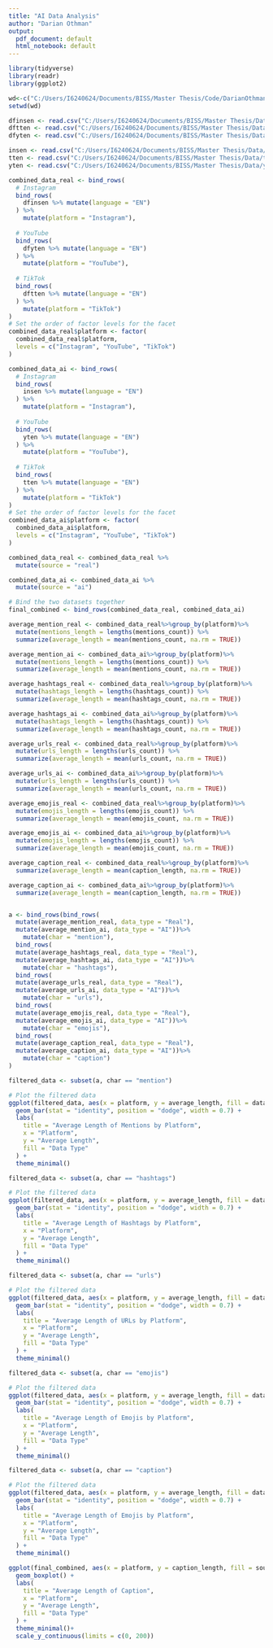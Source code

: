 ```yaml
---
title: "AI Data Analysis"
author: "Darian Othman"
output:
  pdf_document: default
  html_notebook: default
---
```


```r
library(tidyverse)
library(readr)
library(ggplot2)
```

```r
wd<-c("C:/Users/I6240624/Documents/BISS/Master Thesis/Code/DarianOthmanMasterThesis/Notebooks")
setwd(wd)
```


```r
dfinsen <- read.csv("C:/Users/I6240624/Documents/BISS/Master Thesis/Data/dfinsenchar.csv")
dftten <- read.csv("C:/Users/I6240624/Documents/BISS/Master Thesis/Data/dfttenchar.csv")
dfyten <- read.csv("C:/Users/I6240624/Documents/BISS/Master Thesis/Data/dfytenchar.csv")

insen <- read.csv("C:/Users/I6240624/Documents/BISS/Master Thesis/Data/insenchar_cat7p1.csv")
tten <- read.csv("C:/Users/I6240624/Documents/BISS/Master Thesis/Data/ttenchar_cat7p1.csv")
yten <- read.csv("C:/Users/I6240624/Documents/BISS/Master Thesis/Data/ytenchar_cat7p1.csv")
```


```r
combined_data_real <- bind_rows(
  # Instagram
  bind_rows(
    dfinsen %>% mutate(language = "EN")
  ) %>%
    mutate(platform = "Instagram"),
  
  # YouTube
  bind_rows(
    dfyten %>% mutate(language = "EN")
  ) %>%
    mutate(platform = "YouTube"),
  
  # TikTok
  bind_rows(
    dftten %>% mutate(language = "EN")
  ) %>%
    mutate(platform = "TikTok")
)
# Set the order of factor levels for the facet
combined_data_real$platform <- factor(
  combined_data_real$platform,
  levels = c("Instagram", "YouTube", "TikTok")
)
```

```r
combined_data_ai <- bind_rows(
  # Instagram
  bind_rows(
    insen %>% mutate(language = "EN")
  ) %>%
    mutate(platform = "Instagram"),
  
  # YouTube
  bind_rows(
    yten %>% mutate(language = "EN")
  ) %>%
    mutate(platform = "YouTube"),
  
  # TikTok
  bind_rows(
    tten %>% mutate(language = "EN")
  ) %>%
    mutate(platform = "TikTok")
)
# Set the order of factor levels for the facet
combined_data_ai$platform <- factor(
  combined_data_ai$platform,
  levels = c("Instagram", "YouTube", "TikTok")
)
```

```r
combined_data_real <- combined_data_real %>%
  mutate(source = "real")

combined_data_ai <- combined_data_ai %>%
  mutate(source = "ai")

# Bind the two datasets together
final_combined <- bind_rows(combined_data_real, combined_data_ai)
```

```r
average_mention_real <- combined_data_real%>%group_by(platform)%>%
  mutate(mentions_length = lengths(mentions_count)) %>%
  summarize(average_length = mean(mentions_count, na.rm = TRUE))

average_mention_ai <- combined_data_ai%>%group_by(platform)%>%
  mutate(mentions_length = lengths(mentions_count)) %>%
  summarize(average_length = mean(mentions_count, na.rm = TRUE))

average_hashtags_real <- combined_data_real%>%group_by(platform)%>%
  mutate(hashtags_length = lengths(hashtags_count)) %>%
  summarize(average_length = mean(hashtags_count, na.rm = TRUE))

average_hashtags_ai <- combined_data_ai%>%group_by(platform)%>%
  mutate(hashtags_length = lengths(hashtags_count)) %>%
  summarize(average_length = mean(hashtags_count, na.rm = TRUE))

average_urls_real <- combined_data_real%>%group_by(platform)%>%
  mutate(urls_length = lengths(urls_count)) %>%
  summarize(average_length = mean(urls_count, na.rm = TRUE))

average_urls_ai <- combined_data_ai%>%group_by(platform)%>%
  mutate(urls_length = lengths(urls_count)) %>%
  summarize(average_length = mean(urls_count, na.rm = TRUE))

average_emojis_real <- combined_data_real%>%group_by(platform)%>%
  mutate(emojis_length = lengths(emojis_count)) %>%
  summarize(average_length = mean(emojis_count, na.rm = TRUE))

average_emojis_ai <- combined_data_ai%>%group_by(platform)%>%
  mutate(emojis_length = lengths(emojis_count)) %>%
  summarize(average_length = mean(emojis_count, na.rm = TRUE))

average_caption_real <- combined_data_real%>%group_by(platform)%>%
  summarize(average_length = mean(caption_length, na.rm = TRUE))

average_caption_ai <- combined_data_ai%>%group_by(platform)%>%
  summarize(average_length = mean(caption_length, na.rm = TRUE))


a <- bind_rows(bind_rows(
  mutate(average_mention_real, data_type = "Real"),
  mutate(average_mention_ai, data_type = "AI"))%>%
    mutate(char = "mention"),
  bind_rows(
  mutate(average_hashtags_real, data_type = "Real"),
  mutate(average_hashtags_ai, data_type = "AI"))%>%
    mutate(char = "hashtags"),
  bind_rows(
  mutate(average_urls_real, data_type = "Real"),
  mutate(average_urls_ai, data_type = "AI"))%>%
    mutate(char = "urls"),
  bind_rows(
  mutate(average_emojis_real, data_type = "Real"),
  mutate(average_emojis_ai, data_type = "AI"))%>%
    mutate(char = "emojis"),
  bind_rows(
  mutate(average_caption_real, data_type = "Real"),
  mutate(average_caption_ai, data_type = "AI"))%>%
    mutate(char = "caption")
)
```


```r
filtered_data <- subset(a, char == "mention")

# Plot the filtered data
ggplot(filtered_data, aes(x = platform, y = average_length, fill = data_type)) +
  geom_bar(stat = "identity", position = "dodge", width = 0.7) +
  labs(
    title = "Average Length of Mentions by Platform",
    x = "Platform",
    y = "Average Length",
    fill = "Data Type"
  ) +
  theme_minimal()
```

```r
filtered_data <- subset(a, char == "hashtags")

# Plot the filtered data
ggplot(filtered_data, aes(x = platform, y = average_length, fill = data_type)) +
  geom_bar(stat = "identity", position = "dodge", width = 0.7) +
  labs(
    title = "Average Length of Hashtags by Platform",
    x = "Platform",
    y = "Average Length",
    fill = "Data Type"
  ) +
  theme_minimal()
```

```r
filtered_data <- subset(a, char == "urls")

# Plot the filtered data
ggplot(filtered_data, aes(x = platform, y = average_length, fill = data_type)) +
  geom_bar(stat = "identity", position = "dodge", width = 0.7) +
  labs(
    title = "Average Length of URLs by Platform",
    x = "Platform",
    y = "Average Length",
    fill = "Data Type"
  ) +
  theme_minimal()
```


```r
filtered_data <- subset(a, char == "emojis")

# Plot the filtered data
ggplot(filtered_data, aes(x = platform, y = average_length, fill = data_type)) +
  geom_bar(stat = "identity", position = "dodge", width = 0.7) +
  labs(
    title = "Average Length of Emojis by Platform",
    x = "Platform",
    y = "Average Length",
    fill = "Data Type"
  ) +
  theme_minimal()
```

```r
filtered_data <- subset(a, char == "caption")

# Plot the filtered data
ggplot(filtered_data, aes(x = platform, y = average_length, fill = data_type)) +
  geom_bar(stat = "identity", position = "dodge", width = 0.7) +
  labs(
    title = "Average Length of Emojis by Platform",
    x = "Platform",
    y = "Average Length",
    fill = "Data Type"
  ) +
  theme_minimal()
```

```r
ggplot(final_combined, aes(x = platform, y = caption_length, fill = source)) +
  geom_boxplot() +
  labs(
    title = "Average Length of Caption",
    x = "Platform",
    y = "Average Length",
    fill = "Data Type"
  ) +
  theme_minimal()+
  scale_y_continuous(limits = c(0, 200))
```

